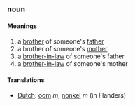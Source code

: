 ===noun===
====Meanings====
#a [[brother]] of someone's [[father]]
#a brother of someone's [[mother]]
#a [[brother-in-law]] of someone's father
#a [[brother-in-law]] of someone's mother
====Translations====
*[[Dutch]]: [[oom]] ''m'', [[nonkel]] ''m'' (in Flanders)